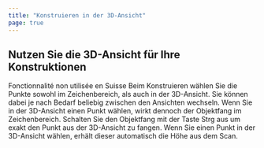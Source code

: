 ```yaml
---
title: "Konstruieren in der 3D-Ansicht"
page: true
---
```

## Nutzen Sie die 3D-Ansicht f&#252;r Ihre Konstruktionen
<Success>
 <Bold> Fonctionnalit&#233; non utilis&#233;e en Suisse </Bold> 
</Success>

<GeoMapper>
Beim Konstruieren w&#228;hlen Sie die Punkte sowohl im Zeichenbereich, als auch in der 3D-Ansicht. Sie k&#246;nnen dabei je nach Bedarf beliebig zwischen den Ansichten wechseln.

<Success>
Wenn Sie in der 3D-Ansicht einen Punkt w&#228;hlen, wirkt dennoch der Objektfang im Zeichenbereich. Schalten Sie den Objektfang mit der Taste  <Border>Strg</Border>  aus um exakt den Punkt aus der 3D-Ansicht zu fangen.
</Success>


<Success>
Wenn Sie einen Punkt in der 3D-Ansicht w&#228;hlen, erh&#228;lt dieser automatisch die H&#246;he aus dem Scan.
</Success>
</GeoMapper>

